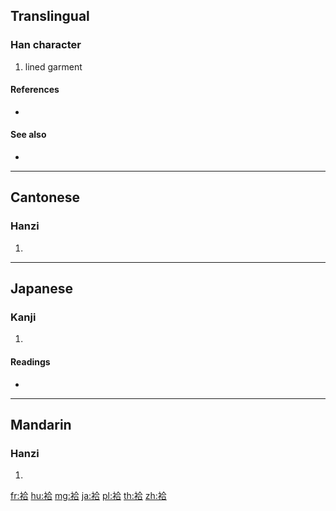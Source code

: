 {{character info/new}}
{{also|裕}}
==Translingual==

===Han character===
{{Han char|rn=145|rad=衣|as=06|sn=12|four=38261|canj=LOMR}}

# lined garment

====References====
* {{Han ref|kx=1115.300|dkj=34240|dj=1581.090|hdz=53089.090|uh=88B7|ud=34999|bh=DBCB|bd=56267}}

====See also====
* {{l|mul|裕}}

----

==Cantonese==

===Hanzi===
{{yue-hanzi|jyut=gaap3|y=gaap3}}

# {{defn|lang=yue|sort=衣06}}

----

==Japanese==

===Kanji===
{{ja-kanji|grade=|rs=衣06}}

# {{defn|lang=ja|sort=衣06}}

====Readings====
* {{ja-readings|on=[[こう]] (kō), [[きょう]] (kyō)|kun=[[あわせ]] (awase)|nanori=}}

----

==Mandarin==

===Hanzi===
{{cmn-hanzi|pin=[[jiá]] ([[jia2]])|wg=chia<sup>2</sup>}}

# {{defn|lang=cmn|sort=衣06}}

[[fr:袷]]
[[hu:袷]]
[[mg:袷]]
[[ja:袷]]
[[pl:袷]]
[[th:袷]]
[[zh:袷]]